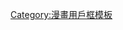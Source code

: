 {{Userbox-r
  |border-c = #000000
  |border-s = 1
  |id-c     = #FFCC00
  |id-s     = 14
  |id-fc    = #FFFF00
  |info-c   = #ffff00
  |info-s   = 10
  |info-fc  = #000000
  |id       = 臼井<br>儀人
  |info     = 這個用戶是'''[[臼井儀人]]'''的迷。
}}
<noinclude>[[Category:漫畫用戶框模板]]</noinclude><includeonly>[[Category:喜歡臼井儀人的維基人|{{PAGENAME}}]]</includeonly>